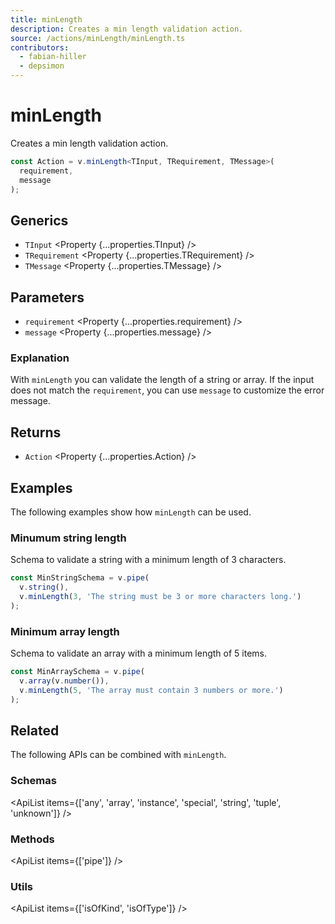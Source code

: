 ```yaml
---
title: minLength
description: Creates a min length validation action.
source: /actions/minLength/minLength.ts
contributors:
  - fabian-hiller
  - depsimon
---
```



# minLength

Creates a min length validation action.

```ts
const Action = v.minLength<TInput, TRequirement, TMessage>(
  requirement,
  message
);
```

## Generics

- `TInput` <Property {...properties.TInput} />
- `TRequirement` <Property {...properties.TRequirement} />
- `TMessage` <Property {...properties.TMessage} />

## Parameters

- `requirement` <Property {...properties.requirement} />
- `message` <Property {...properties.message} />

### Explanation

With `minLength` you can validate the length of a string or array. If the input does not match the `requirement`, you can use `message` to customize the error message.

## Returns

- `Action` <Property {...properties.Action} />

## Examples

The following examples show how `minLength` can be used.

### Minumum string length

Schema to validate a string with a minimum length of 3 characters.

```ts
const MinStringSchema = v.pipe(
  v.string(),
  v.minLength(3, 'The string must be 3 or more characters long.')
);
```

### Minimum array length

Schema to validate an array with a minimum length of 5 items.

```ts
const MinArraySchema = v.pipe(
  v.array(v.number()),
  v.minLength(5, 'The array must contain 3 numbers or more.')
);
```

## Related

The following APIs can be combined with `minLength`.

### Schemas

<ApiList
  items={['any', 'array', 'instance', 'special', 'string', 'tuple', 'unknown']}
/>

### Methods

<ApiList items={['pipe']} />

### Utils

<ApiList items={['isOfKind', 'isOfType']} />
